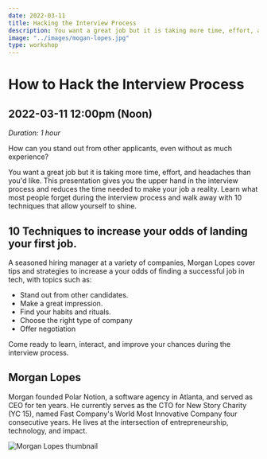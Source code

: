 ```yaml
---
date: 2022-03-11
title: Hacking the Interview Process
description: You want a great job but it is taking more time, effort, and headaches than you'd like. This presentation gives you the upper hand in the interview process and reduces the time needed to make your job a reality.
image: "../images/mogan-lopes.jpg"
type: workshop
---
```


# How to Hack the Interview Process

## 2022-03-11 12:00pm (Noon)

_Duration: 1 hour_

How can you stand out from other applicants, even without as much experience?

You want a great job but it is taking more time, effort, and headaches than you'd like. This presentation gives you the upper hand in the interview process and reduces the time needed to make your job a reality. Learn what most people forget during the interview process and walk away with 10 techniques that allow yourself to shine.

## 10 Techniques to increase your odds of landing your first job.

A seasoned hiring manager at a variety of companies, Morgan Lopes cover tips and strategies to increase a your odds of finding a successful job in tech, with topics such as:

- Stand out from other candidates.
- Make a great impression.
- Find your habits and rituals.
- Choose the right type of company
- Offer negotiation

Come ready to learn, interact, and improve your chances during the interview process.

## Morgan Lopes

Morgan founded Polar Notion, a software agency in Atlanta, and served as CEO for ten years. He currently serves as the CTO for New Story Charity (YC 15), named Fast Company's World Most Innovative Company four consecutive years. He lives at the intersection of entrepreneurship, technology, and impact.

![Morgan Lopes thumbnail](../images/mogan-lopes.jpg)
